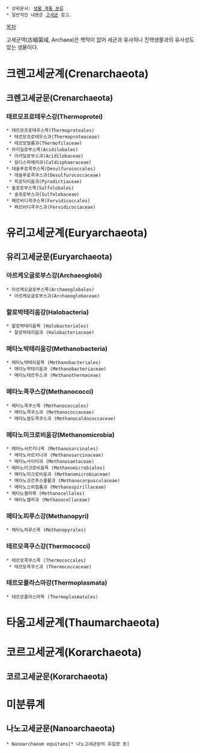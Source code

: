  * 상위문서: [[생물 계통 분류]]
 * 일반적인 내용은 [[고세균]] 참고.

[[목차]]

고세균역(古細菌域, Archaea)은 핵막이 없어 세균과 유사하나 진핵생물과의 유사성도 있는 생물이다.

= 크렌고세균계(Crenarchaeota) =
== 크렌고세균문(Crenarchaeota) ==
=== 테르모프로테우스강(Thermoprotei) ===
 * 테르모프로테우스목(Thermoproteales)
  * 테르모프로테우스과(Thermoproteaceae)
  * 테르모필룸과(Thermofilaceae)
 * 아키딜로부스목(Acidilobales)
  * 아키딜로부스과(Acidilobaceae)
  * 칼디스파에라과(Caldisphaeraceae)
 * 데술푸로콕쿠스목(Desulfurococcales)
  * 데술푸로콕쿠스과(Desulfurococcaceae)
  * 피로딕티움과(Pyrodictiaceae)
 * 술포로부스목(Sulfolobales)
  * 술포로부스과(Sulfolobaceae)
 * 페르비디콕쿠스목(Fervidicoccales)
  * 페르비디콕쿠스과(Fervidicoccaceae)

= 유리고세균계(Euryarchaeota) =
== 유리고세균문(Euryarchaeota) ==
=== 아르케오글로부스강(Archaeoglobi) ===
 * 아르케오글로부스목(Archaeoglobales)
  * 아르케오글로부스과(Archaeoglobaceae)
=== 할로박테리움강(Halobacteria) ===
 * 할로박테리움목 (Halobacteriales)
  * 할로박테리움과 (Halobacteriaceae) 
=== 메타노박테리움강(Methanobacteria) ===
 * 메타노박테리움목 (Methanobacteriales)
  * 메타노박테리움과 (Methanobacteriaceae)
  * 메타노테르무스과 (Methanothermaceae)
=== 메타노콕쿠스강(Methanococci) ===
 * 메타노콕쿠스목 (Methanococcales)
  * 메타노콕쿠스과 (Methanococcaceae)
  * 메타노칼도콕쿠스과 (Methanocaldococcaceae) 
=== 메타노미크로비움강(Methanomicrobia) ===
 * 메타노사르키나목 (Methanosarcinales)
  * 메타노사르키나과 (Methanosarcinaceae)
  * 메타노사이타과 (Methanosaetaceae)
 * 메타노미크로비움목 (Methanomicrobiales)
  * 메타노미크로비움과 (Methanomicrobiaceae)
  * 메타노코르푸스쿨룸과 (Methanocorpusculaceae)
  * 메타노스피릴룸과 (Methanospirillaceae)
 * 메타노켈라목 (Methanocellales)
  * 메타노켈라과 (Methanocellaceae)
=== 메타노피루스강(Methanopyri) ===
 * 메타노피루스목 (Methanopyrales)
=== 테르모콕쿠스강(Thermococci) ===
 * 테르모콕쿠스목 (Thermococcales)
  * 테르모콕쿠스과 (Thermococcaceae) 
=== 테르모플라스마강(Thermoplasmata) ===
 * 테르모플라스마목 (Thermoplasmatales)

= 타움고세균계(Thaumarchaeota) =

= 코르고세균계(Korarchaeota) =
== 코르고세균문(Korarchaeota) ==

= 미분류계 =
== 나노고세균문(Nanoarchaeota) ==
 * Nanoarchaeum equitans[* 나노고세균문의 유일한 종]
